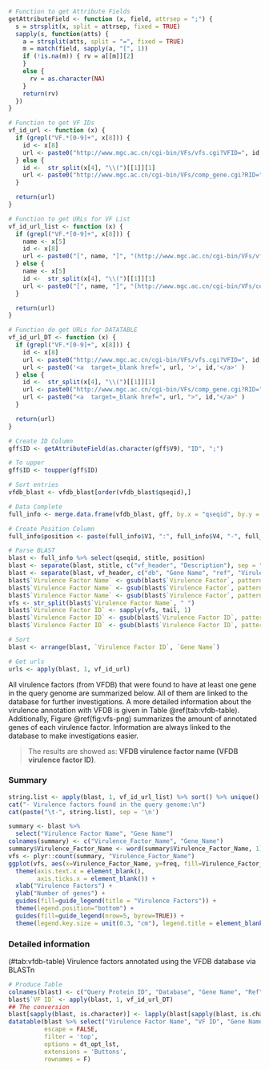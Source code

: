 ```r
# Function to get Attribute Fields
getAttributeField <- function (x, field, attrsep = ";") {
  s = strsplit(x, split = attrsep, fixed = TRUE)
  sapply(s, function(atts) {
    a = strsplit(atts, split = "=", fixed = TRUE)
    m = match(field, sapply(a, "[", 1))
    if (!is.na(m)) { rv = a[[m]][2]
    }
    else {
      rv = as.character(NA)
    }
    return(rv)
  })
}

# Function to get VF IDs
vf_id_url <- function (x) {
  if (grepl("VF.*[0-9]+", x[8])) {
    id <- x[8]
    url <- paste0("http://www.mgc.ac.cn/cgi-bin/VFs/vfs.cgi?VFID=", id, "#", id)
  } else {
    id <-  str_split(x[4], "\\(")[[1]][1]
    url <- paste0("http://www.mgc.ac.cn/cgi-bin/VFs/comp_gene.cgi?RID=", id)
  }

  return(url)
}

# Function to get URLs for VF List
vf_id_url_list <- function (x) {
  if (grepl("VF.*[0-9]+", x[8])) {
    name <- x[5]
    id <- x[8]
    url <- paste0("[", name, "]", "(http://www.mgc.ac.cn/cgi-bin/VFs/vfs.cgi?VFID=", id, "#", id, ")")
  } else {
    name <- x[5]
    id <-  str_split(x[4], "\\(")[[1]][1]
    url <- paste0("[", name, "]", "(http://www.mgc.ac.cn/cgi-bin/VFs/comp_gene.cgi?RID=", id, ")")
  }

  return(url)
}

# Function do get URLs for DATATABLE
vf_id_url_DT <- function (x) {
  if (grepl("VF.*[0-9]+", x[8])) {
    id <- x[8]
    url <- paste0("http://www.mgc.ac.cn/cgi-bin/VFs/vfs.cgi?VFID=", id, "#", id)
    url <- paste0('<a  target=_blank href=', url, '>', id,'</a>' )
  } else {
    id <-  str_split(x[4], "\\(")[[1]][1]
    url <- paste0("http://www.mgc.ac.cn/cgi-bin/VFs/comp_gene.cgi?RID=", id)
    url <- paste0("<a  target=_blank href=", url, ">", id,"</a>" )
  }

  return(url)
}

# Create ID Column
gff$ID <- getAttributeField(as.character(gff$V9), "ID", ";")

# To upper
gff$ID <- toupper(gff$ID)

# Sort entries
vfdb_blast <- vfdb_blast[order(vfdb_blast$qseqid),]

# Data Complete
full_info <- merge.data.frame(vfdb_blast, gff, by.x = "qseqid", by.y = "ID")

# Create Position Column
full_info$position <- paste(full_info$V1, ":", full_info$V4, "-", full_info$V5, sep = "")

# Parse BLAST
blast <- full_info %>% select(qseqid, stitle, position)
blast <- separate(blast, stitle, c("vf_header", "Description"), sep = " ", extra = "merge")
blast <- separate(blast, vf_header, c("db", "Gene Name", "ref", "Virulence Factor Name"), sep = "~~~", extra = "merge")
blast$`Virulence Factor Name` <- gsub(blast$`Virulence Factor`, pattern = "\\[", replacement = "")
blast$`Virulence Factor Name` <- gsub(blast$`Virulence Factor`, pattern = "\\]", replacement = "")
blast$`Virulence Factor Name` <- gsub(blast$`Virulence Factor`, pattern = "_", replacement = " ")
vfs <- str_split(blast$`Virulence Factor Name`, " ")
blast$`Virulence Factor ID` <- sapply(vfs, tail, 1)
blast$`Virulence Factor ID` <- gsub(blast$`Virulence Factor ID`, pattern = "\\(", replacement = "")
blast$`Virulence Factor ID` <- gsub(blast$`Virulence Factor ID`, pattern = "\\)", replacement = "")

# Sort
blast <- arrange(blast, `Virulence Factor ID`, `Gene Name`)

# Get urls
urls <- apply(blast, 1, vf_id_url)
```

All virulence factors (from VFDB) that were found to have at least one gene in the query genome are summarized below. All of them are linked to the database for further investigations. A more detailed information about the virulence annotation with VFDB is given in Table \@ref(tab:vfdb-table). Additionally, Figure \@ref(fig:vfs-png) summarizes the amount of annotated genes of each virulence factor. Information are always linked to the database to make investigations easier.

> The results are showed as: **VFDB virulence factor name (VFDB virulence factor ID)**.

### Summary

```r
string.list <- apply(blast, 1, vf_id_url_list) %>% sort() %>% unique()
cat("- Virulence factors found in the query genome:\n")
cat(paste("\t-", string.list), sep = '\n')
```

```r
summary <- blast %>%
  select("Virulence Factor Name", "Gene Name")
colnames(summary) <- c("Virulence_Factor_Name", "Gene_Name")
summary$Virulence_Factor_Name <- word(summary$Virulence_Factor_Name, 1)
vfs <- plyr::count(summary, "Virulence_Factor_Name")
ggplot(vfs, aes(x=Virulence_Factor_Name, y=freq, fill=Virulence_Factor_Name)) + geom_bar(stat = "identity") +
  theme(axis.text.x = element_blank(),
        axis.ticks.x = element_blank()) +
  xlab("Virulence Factors") +
  ylab("Number of genes") +
  guides(fill=guide_legend(title = "Virulence Factors")) +
  theme(legend.position="bottom") +
  guides(fill=guide_legend(nrow=5, byrow=TRUE)) +
  theme(legend.key.size = unit(0.3, "cm"), legend.title = element_blank())
```

### Detailed information

<caption>(#tab:vfdb-table) Virulence factors annotated using the VFDB database via BLASTn</caption>
```r
# Produce Table
colnames(blast) <- c("Query Protein ID", "Database", "Gene Name", "Ref", "Virulence Factor Name", "Description", "Query Protein Coordinates", "VF ID")
blast$`VF ID` <- apply(blast, 1, vf_id_url_DT)
## The conversion
blast[sapply(blast, is.character)] <- lapply(blast[sapply(blast, is.character)], as.factor)
datatable(blast %>% select("Virulence Factor Name", "VF ID", "Gene Name", "Description", "Query Protein ID", "Query Protein Coordinates"),
          escape = FALSE,
          filter = 'top',
          options = dt_opt_lst,
          extensions = 'Buttons',
          rownames = F)
```
